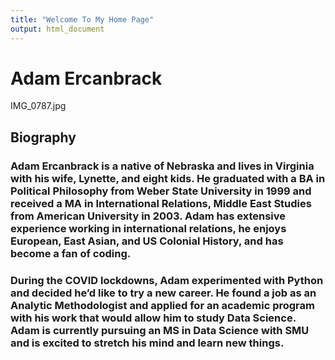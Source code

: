 ```yaml
---
title: "Welcome To My Home Page"
output: html_document
---
```



# Adam Ercanbrack
IMG_0787.jpg

## Biography
### Adam Ercanbrack is a native of Nebraska and lives in Virginia with his wife, Lynette, and eight kids. He graduated with a BA in Political Philosophy from Weber State University in 1999 and received a MA in International Relations, Middle East Studies from American University in 2003. Adam has extensive experience working in international relations, he enjoys European, East Asian, and US Colonial History, and has become a fan of coding.
### During the COVID lockdowns, Adam experimented with Python and decided he'd like to try a new career. He found a job as an Analytic Methodologist and applied for an academic program with his work that would allow him to study Data Science. Adam is currently   pursuing an MS in Data Science with SMU and is excited to stretch his mind and learn new things.



